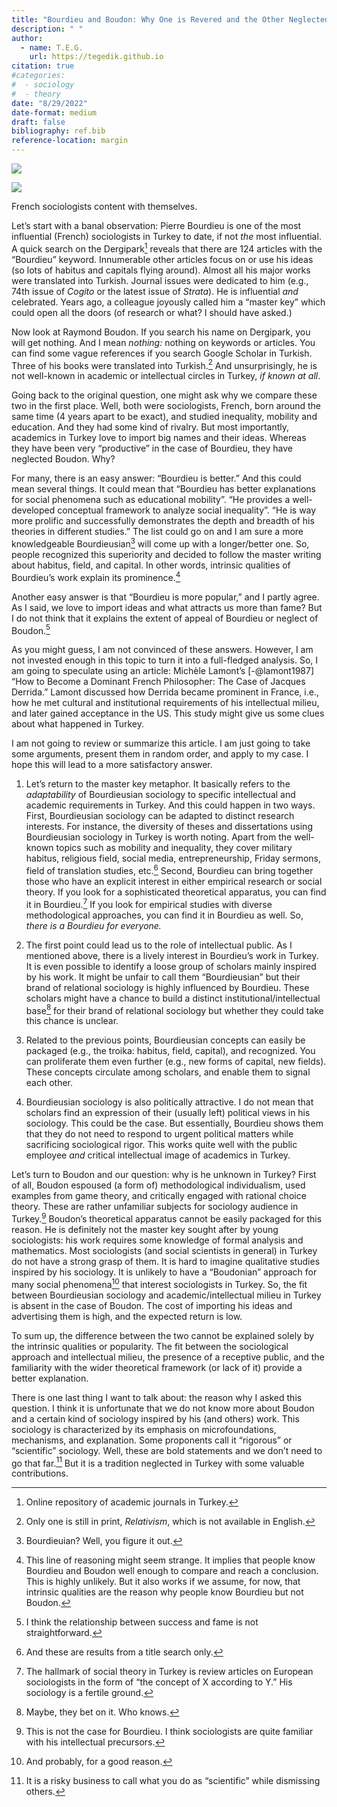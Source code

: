 ```yaml
---
title: "Bourdieu and Boudon: Why One is Revered and the Other Neglected in Turkey"
description: " "
author: 
  - name: T.E.G.
    url: https://tegedik.github.io
citation: true
#categories:
#  - sociology
#  - theory
date: "8/29/2022"
date-format: medium
draft: false
bibliography: ref.bib
reference-location: margin
---
```


::: {#fig-sociologists layout-ncol="2"}
![](pb.png)

![](rb.png)

French sociologists content with themselves.
:::

Let's start with a banal observation: Pierre Bourdieu is one of the most influential (French) sociologists in Turkey to date, if not *the* most influential. A quick search on the Dergipark[^1] reveals that there are 124 articles with the "Bourdieu" keyword. Innumerable other articles focus on or use his ideas (so lots of habitus and capitals flying around). Almost all his major works were translated into Turkish. Journal issues were dedicated to him (e.g., 74th issue of *Cogito* or the latest issue of *Strata*). He is influential *and* celebrated. Years ago, a colleague joyously called him a "master key" which could open all the doors (of research or what? I should have asked.)

[^1]: Online repository of academic journals in Turkey.

Now look at Raymond Boudon. If you search his name on Dergipark, you will get nothing. And I mean *nothing:* nothing on keywords or articles. You can find some vague references if you search Google Scholar in Turkish. Three of his books were translated into Turkish.[^2] And unsurprisingly, he is not well-known in academic or intellectual circles in Turkey, *if known at all*.

[^2]: Only one is still in print, *Relativism*, which is not available in English.

Going back to the original question, one might ask why we compare these two in the first place. Well, both were sociologists, French, born around the same time (4 years apart to be exact), and studied inequality, mobility and education. And they had some kind of rivalry. But most importantly, academics in Turkey love to import big names and their ideas. Whereas they have been very "productive" in the case of Bourdieu, they have neglected Boudon. Why?

For many, there is an easy answer: "Bourdieu is better." And this could mean several things. It could mean that "Bourdieu has better explanations for social phenomena such as educational mobility". "He provides a well-developed conceptual framework to analyze social inequality". "He is way more prolific and successfully demonstrates the depth and breadth of his theories in different studies." The list could go on and I am sure a more knowledgeable Bourdieusian[^3] will come up with a longer/better one. So, people recognized this superiority and decided to follow the master writing about habitus, field, and capital. In other words, intrinsic qualities of Bourdieu's work explain its prominence.[^4]

[^3]: Bourdieuian? Well, you figure it out.

[^4]: This line of reasoning might seem strange. It implies that people know Bourdieu and Boudon well enough to compare and reach a conclusion. This is highly unlikely. But it also works if we assume, for now, that intrinsic qualities are the reason why people know Bourdieu but not Boudon.

Another easy answer is that "Bourdieu is more popular," and I partly agree. As I said, we love to import ideas and what attracts us more than fame? But I do not think that it explains the extent of appeal of Bourdieu or neglect of Boudon.[^5]

[^5]: I think the relationship between success and fame is not straightforward.

As you might guess, I am not convinced of these answers. However, I am not invested enough in this topic to turn it into a full-fledged analysis. So, I am going to speculate using an article: Michèle Lamont's [-@lamont1987] "How to Become a Dominant French Philosopher: The Case of Jacques Derrida." Lamont discussed how Derrida became prominent in France, i.e., how he met cultural and institutional requirements of his intellectual milieu, and later gained acceptance in the US. This study might give us some clues about what happened in Turkey.

I am not going to review or summarize this article. I am just going to take some arguments, present them in random order, and apply to my case. I hope this will lead to a more satisfactory answer.

1.  Let's return to the master key metaphor. It basically refers to the *adaptability* of Bourdieusian sociology to specific intellectual and academic requirements in Turkey. And this could happen in two ways. First, Bourdieusian sociology can be adapted to distinct research interests. For instance, the diversity of theses and dissertations using Bourdieusian sociology in Turkey is worth noting. Apart from the well-known topics such as mobility and inequality, they cover military habitus, religious field, social media, entrepreneurship, Friday sermons, field of translation studies, etc.[^6] Second, Bourdieu can bring together those who have an explicit interest in either empirical research or social theory. If you look for a sophisticated theoretical apparatus, you can find it in Bourdieu.[^7] If you look for empirical studies with diverse methodological approaches, you can find it in Bourdieu as well. So, *there is a Bourdieu for everyone.*

2.  The first point could lead us to the role of intellectual public. As I mentioned above, there is a lively interest in Bourdieu's work in Turkey. It is even possible to identify a loose group of scholars mainly inspired by his work. It might be unfair to call them "Bourdieusian" but their brand of relational sociology is highly influenced by Bourdieu. These scholars might have a chance to build a distinct institutional/intellectual base[^8] for their brand of relational sociology but whether they could take this chance is unclear.

3.  Related to the previous points, Bourdieusian concepts can easily be packaged (e.g., the troika: habitus, field, capital), and recognized. You can proliferate them even further (e.g., new forms of capital, new fields). These concepts circulate among scholars, and enable them to signal each other.

4.  Bourdieusian sociology is also politically attractive. I do not mean that scholars find an expression of their (usually left) political views in his sociology. This could be the case. But essentially, Bourdieu shows them that they do not need to respond to urgent political matters while sacrificing sociological rigor. This works quite well with the public employee *and* critical intellectual image of academics in Turkey.

[^6]: And these are results from a title search only.

[^7]: The hallmark of social theory in Turkey is review articles on European sociologists in the form of "the concept of X according to Y." His sociology is a fertile ground.

[^8]: Maybe, they bet on it. Who knows.

Let's turn to Boudon and our question: why is he unknown in Turkey? First of all, Boudon espoused (a form of) methodological individualism, used examples from game theory, and critically engaged with rational choice theory. These are rather unfamiliar subjects for sociology audience in Turkey.[^9] Boudon's theoretical apparatus cannot be easily packaged for this reason. He is definitely not the master key sought after by young sociologists: his work requires some knowledge of formal analysis and mathematics. Most sociologists (and social scientists in general) in Turkey do not have a strong grasp of them. It is hard to imagine qualitative studies inspired by his sociology. It is unlikely to have a "Boudonian" approach for many social phenomena[^10] that interest sociologists in Turkey. So, the fit between Bourdieusian sociology and academic/intellectual milieu in Turkey is absent in the case of Boudon. The cost of importing his ideas and advertising them is high, and the expected return is low.

[^9]: This is not the case for Bourdieu. I think sociologists are quite familiar with his intellectual precursors.

[^10]: And probably, for a good reason.

To sum up, the difference between the two cannot be explained solely by the intrinsic qualities or popularity. The fit between the sociological approach and intellectual milieu, the presence of a receptive public, and the familiarity with the wider theoretical framework (or lack of it) provide a better explanation.

There is one last thing I want to talk about: the reason why I asked this question. I think it is unfortunate that we do not know more about Boudon and a certain kind of sociology inspired by his (and others) work. This sociology is characterized by its emphasis on microfoundations, mechanisms, and explanation. Some proponents call it "rigorous" or "scientific" sociology. Well, these are bold statements and we don't need to go that far.[^11] But it is a tradition neglected in Turkey with some valuable contributions.

[^11]: It is a risky business to call what you do as "scientific" while dismissing others.
